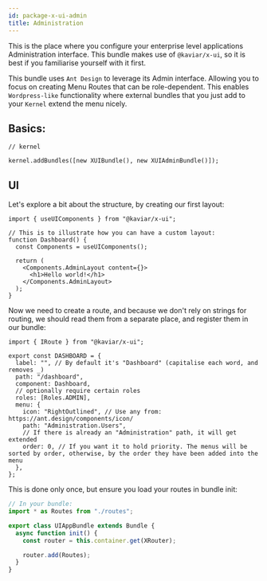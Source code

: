 ```yaml
---
id: package-x-ui-admin
title: Administration
---
```



<PackageHeader version="1.1.4" packageName="x-ui-admin" containsTypeDefs />

This is the place where you configure your enterprise level applications Administration interface. This bundle makes use of `@kaviar/x-ui`, so it is best if you familiarise yourself with it first.

This bundle uses `Ant Design` to leverage its Admin interface. Allowing you to focus on creating Menu Routes that can be role-dependent. This enables `Wordpress-like` functionality where external bundles that you just add to your `Kernel` extend the menu nicely.

## Basics:

```tsx
// kernel

kernel.addBundles([new XUIBundle(), new XUIAdminBundle()]);
```

## UI

Let's explore a bit about the structure, by creating our first layout:

```tsx title="components/Layout.tsx"
import { useUIComponents } from "@kaviar/x-ui";

// This is to illustrate how you can have a custom layout:
function Dashboard() {
  const Components = useUIComponents();

  return (
    <Components.AdminLayout content={}>
      <h1>Hello world!</h1>
    </Components.AdminLayout>
  );
}
```

Now we need to create a route, and because we don't rely on strings for routing, we should read them from a separate place, and register them in our bundle:

```tsx title="routes.ts"
import { IRoute } from "@kaviar/x-ui";

export const DASHBOARD = {
  label: "", // By default it's "Dashboard" (capitalise each word, and removes _)
  path: "/dashboard",
  component: Dashboard,
  // optionally require certain roles
  roles: [Roles.ADMIN],
  menu: {
    icon: "RightOutlined", // Use any from: https://ant.design/components/icon/
    path: "Administration.Users",
    // If there is already an "Administration" path, it will get extended
    order: 0, // If you want it to hold priority. The menus will be sorted by order, otherwise, by the order they have been added into the menu
  },
};
```

This is done only once, but ensure you load your routes in bundle init:

```ts
// In your bundle:
import * as Routes from "./routes";

export class UIAppBundle extends Bundle {
  async function init() {
    const router = this.container.get(XRouter);

    router.add(Routes);
  }
}
```
